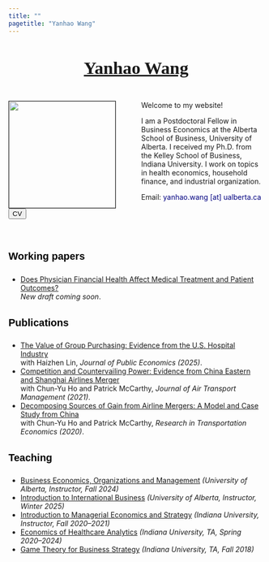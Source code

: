 ```yaml
---
title: ""
pagetitle: "Yanhao Wang"
---
```


<br>

<link rel="stylesheet" href="style.css" type="text/css">

<div style="text-align: center"><span style="color:Navy; font-size: 26pt; font-family:'Georgia'" ><b>[Yanhao Wang](https://www.chinesenamesinenglish.com/wiki/Yanhao)</b></span></div>

<br>

<div><img src="images/KSB_YanhaoWang_2018Fall_compact.jpg" style="width: 210px; border:0.3px solid; margin-left: 0px; margin-right: 50px" align="left"> 

Welcome to my website!

I am a Postdoctoral Fellow in Business Economics at the Alberta School of Business, University of Alberta. I received my Ph.D. from the Kelley School of Business, Indiana University. I work on topics in health economics, household finance, and industrial organization. 

Email: <span style="color:navy">yanhao.wang [at] ualberta.ca</span>

[<button class="button-13" role="button">CV</button>](files/CV.pdf)</div>

<br>

### <span style="color:Black;font-family:'Arial';font-size:15pt;font-weight:bold;line-height:2em">Working papers<span>
- [Does Physician Financial Health Affect Medical Treatment and Patient Outcomes?](https://dx.doi.org/10.2139/ssrn.4981721) <br>
 *New draft coming soon*.

### <span style="color:Black;font-family:'Arial';font-size:15pt;font-weight:bold;line-height:2em">Publications<span>
- [The Value of Group Purchasing: Evidence from the U.S. Hospital Industry](https://doi.org/10.1016/j.jpubeco.2025.105380)<br> 
with Haizhen Lin, *Journal of Public Economics (2025)*. 
- [Competition and Countervailing Power: Evidence from China Eastern and Shanghai Airlines Merger](https://doi.org/10.1016/j.jairtraman.2020.101990)<br>
with Chun-Yu Ho and Patrick McCarthy, *Journal of Air Transport Management (2021)*.
- [Decomposing Sources of Gain from Airline Mergers: A Model and Case Study from China](https://doi.org/10.1016/j.retrec.2020.100996)<br>
with Chun-Yu Ho and Patrick McCarthy, *Research in Transportation Economics (2020)*.

### <span style="color:Black;font-family:'Arial';font-size:15pt;font-weight:bold;line-height:2em">Teaching<span>
- [Business Economics, Organizations and Management](https://apps.ualberta.ca/catalogue/course/buec/211) *(University of Alberta, Instructor, Fall 2024)*
- [Introduction to International Business](https://apps.ualberta.ca/catalogue/course/buec/342) *(University of Alberta, Instructor, Winter 2025)*
- [Introduction to Managerial Economics and Strategy](https://kelley.iu.edu/faculty-research/courses/course.html?ID=BUS-G300-63) *(Indiana University, Instructor, Fall 2020--2021)* 
- [Economics of Healthcare Analytics](https://oneill.indiana.edu/doc/masters/mshm-curriculum.pdf) *(Indiana University, TA, Spring 2020--2024)* 
- [Game Theory for Business Strategy](https://kelley.iu.edu/faculty-research/courses/course.html?ID=BUS-G303-64) *(Indiana University, TA, Fall 2018)* 